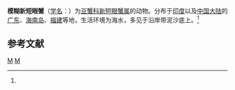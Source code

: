 {{Speciesbox
| taxon = Neoxenophthalmus obscurus
| binomial_authority = (Henderson, 1893)<ref name='id11916'>{{cite web| url =http://www.bioinfo.cn/db05/BjdwSpecies.php?action=view&id=11916| title =模糊新短眼蟹| work =《中国动物物种编目数据库》| publisher =中国科学院微生物研究所| author =中国科学院动物研究所| accessdate =2009-04-28| deadurl =yes| archiveurl =https://web.archive.org/web/20160305110205/http://www.bioinfo.cn/db05/BjdwSpecies.php?action=view&id=11916| archivedate =2016-03-05}}</ref>
}}

'''模糊新短眼蟹'''（[[学名|学名]]：{{lang|la|''Neoxenophthalmus obscurus''}}）为[[豆蟹科|豆蟹科]][[新短眼蟹属|新短眼蟹属]]的动物。分布于[[印度|印度]]以及[[中国大陆|中国大陆]]的[[广东|广东]]、[[海南岛|海南岛]]、[[福建|福建]]等地，生活环境为海水，多见于沿岸带泥沙底上。<ref name='id11916'/>

== 参考文献 ==
{{reflist}}
{{螃蟹小作品}}
{{taxonbar}}
[[Category:_1893年描述的动物|M]]
[[Category:新短眼蟹属|M]]